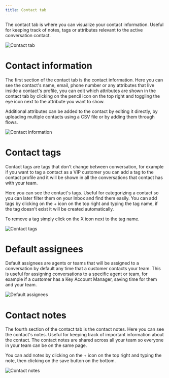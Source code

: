 ```yaml
---
title: Contact tab
---
```


The contact tab is where you can visualize your contact information. Useful for keeping track of notes, tags or attributes relevant to the active conversation contact.

![Contact tab](https://hilos-media.s3.us-east-2.amazonaws.com/documentation/userdocs/using-hilos/reference/inbox/contact-tab/img1.png)

# Contact information

The first section of the contact tab is the contact information. Here you can see the contact's name, email, phone number or any attributes that live inside a contact's profile, you can edit which attributes are shown in the contact tab by clicking on the pencil icon on the top right and toggling the eye icon next to the attribute you want to show.

Additional attributes can be added to the contact by editing it directly, by uploading multiple contacts using a CSV file or by adding them through flows.

![Contact information](https://hilos-media.s3.us-east-2.amazonaws.com/documentation/userdocs/using-hilos/reference/inbox/contact-tab/img2.png)

# Contact tags

Contact tags are tags that don't change between conversation, for example if you want to tag a contact as a VIP customer you can add a tag to the contact profile and it will be shown in all the conversations that contact has with your team.

Here you can see the contact's tags. Useful for categorizing a contact so you can later filter them on your Inbox and find them easily. You can add tags by clicking on the + icon on the top right and typing the tag name, if the tag doesn't exist it will be created automatically.

To remove a tag simply click on the X icon next to the tag name.

![Contact tags](https://hilos-media.s3.us-east-2.amazonaws.com/documentation/userdocs/using-hilos/reference/inbox/contact-tab/img3.png)

# Default assignees

Default assignees are agents or teams that will be assigned to a conversation by default any time that a customer contacts your team. This is useful for assigning conversations to a specific agent or team, for example if a customer has a Key Account Manager, saving time for them and your team.

![Default assignees](https://hilos-media.s3.us-east-2.amazonaws.com/documentation/userdocs/using-hilos/reference/inbox/contact-tab/img4.png)

# Contact notes

The fourth section of the contact tab is the contact notes. Here you can see the contact's notes. Useful for keeping track of important information about the contact. The contact notes are shared across all your team so everyone in your team can be on the same page.

You can add notes by clicking on the + icon on the top right and typing the note, then clicking on the save button on the bottom.

![Contact notes](https://hilos-media.s3.us-east-2.amazonaws.com/documentation/userdocs/using-hilos/reference/inbox/contact-tab/img5.png)
